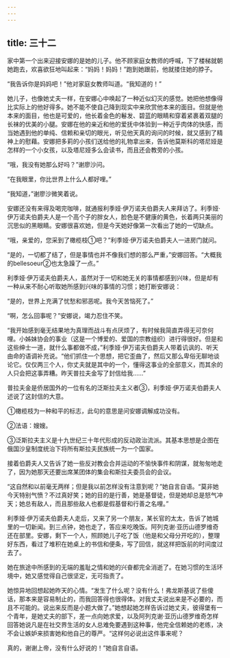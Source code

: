 ```yaml
---
---
---
```

title: 三十二
---



家中第一个出来迎接安娜的是她的儿子。他不顾家庭女教师的呼喊，下了楼梯就朝她跑去，欢喜欲狂地叫起来：“妈妈！妈妈！”跑到她跟前，他就搂住她的脖子。

“我告诉你是妈妈吧！”他对家庭女教师叫道。“我知道的！”

她儿子，也像她丈夫一样，在安娜心中唤起了一种近似幻灭的感觉。她把他想像得比实际上的他好得多。她不能不使自己降到现实中来欣赏他本来的面目。但就是他本来的面目，他也是可爱的，他长着金色的鬈发、碧蓝的眼睛和穿着紧裹着双腿的长袜的优美的小腿。安娜在他的亲近和他的爱抚中体验到一种近乎肉体的快感，而当她遇到他的单纯、信赖和亲切的眼光，听见他天真的询问的时候，就又感到了精神上的慰藉。安娜把多莉的小孩们送给他的礼物拿出来，告诉他莫斯科的塔尼娅是怎样的一个小女孩，以及塔尼娅多么会读书，而且还会教旁的小孩。

“哦，我没有她那么好吗？”谢廖沙问。

“在我眼里，你比世界上什么人都好哩。”

“我知道，”谢廖沙微笑着说。

安娜还没有来得及喝完咖啡，就通报利季娅·伊万诺夫伯爵夫人来拜访了。利季娅·伊万诺夫伯爵夫人是一个高个子的胖女人，脸色是不健康的黄色，长着两只美丽的沉思似的黑眼睛。安娜很喜欢她，但是今天她好像第一次看出了她的一切缺点。

“哦，亲爱的，您采到了橄榄枝①吧？”利季娅·伊万诺夫伯爵夫人一进房门就问。

“是的，一切都了结了，但是事情也并不像我们想的那么严重，”安娜回答。“大概我的bellesoeur②也太急躁了一点。”

利季娅·伊万诺夫伯爵夫人，虽然对于一切和她无关的事情都感到兴味，但是却有一种从来不耐心听取她所感到兴味的事情的习惯；她打断安娜说：

“是的，世界上充满了忧愁和邪恶呢。我今天苦恼死了。”

“啊，怎么回事呢？”安娜说，竭力忍住不笑。

“我开始感到毫无结果地为真理而战斗有点厌烦了，有时候我简直弄得无可奈何哩。小姊妹协会的事业（这是一个博爱的、爱国的宗教组织）进行得很好。但是和这些绅士一道，就什么事都做不成，”利季娅·伊万诺夫伯爵夫人带着讥讽的、听天由命的语调补充说。“他们抓住一个思想，把它歪曲了，然后又那么卑俗无聊地谈论它。仅仅两三个人，你丈夫就是其中的一个，懂得这事业的全部意义，而其余的人只会把这事弄糟。昨天普拉夫金写了封信给我……”

普拉夫金是侨居国外的一位有名的泛斯拉夫主义者③，利季娅·伊万诺夫伯爵夫人述说了这封信的大意。



①橄榄枝为一种和平的标志，此句的意思是问安娜调解成功没有。

②法语：嫂嫂。

③泛斯拉夫主义是十九世纪三十年代形成的反动政治流派。其基本思想是企图在俄国沙皇制度统治下将所有斯拉夫民族统一为一个国家。

接着伯爵夫人又告诉了她一些反对教会合并运动的不愉快事件和阴谋，就匆匆地走了，因为她那天还要出席某团体的集会和斯拉夫委员会的会议。

“这自然和以前毫无两样；但是我以前怎样没有注意到呢？”她自言自语。“莫非她今天特别气愤？不过真好笑；她的目的是行善，她是基督徒，但是她却总是怒气冲天；她总有敌人，而且那些敌人也都是假基督和行善之名哩。”

利季娅·伊万诺夫伯爵夫人走后，又来了另一个朋友，某长官的太太，告诉了她城里的一切新闻。到三点钟，她也走了，答应来吃晚饭。阿列克谢·亚历山德罗维奇还在部里。安娜，剩下一个人，照顾她儿子吃了饭（他是和父母分开吃的），整理好东西，看过了堆积在她桌上的书信和便条，写了回信，就这样把饭前的时间度过去了。

她在旅途中所感到的无端的羞耻之情和她的兴奋都完全消逝了。在她习惯的生活环境中，她又感觉得自己很坚定，无可指责了。

她惊异地回想起她昨天的心情。“发生了什么呢？没有什么！弗龙斯基说了些傻话，那本来是容易制止的，而我回答得也很得体。对我丈夫说出来是不必要的，而且不可能的。说出来反而是小题大做了。”她想起她怎样告诉过她丈夫，彼得堡有一个青年，是她丈夫的部下，差一点向她求爱，以及阿列克谢·亚历山德罗维奇怎样回答她说凡是在社交界生活的女人总难免要遇到这种事，他完全信赖她的老练，决不会让嫉妒来损害她和他自己的尊严。“这样何必说出这件事来呢？

真的，谢谢上帝，没有什么好说的！”她自言自语。